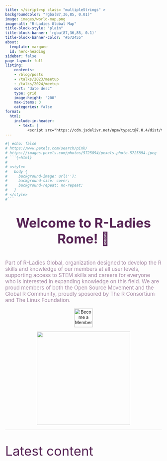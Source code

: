 ```yaml
---
title: </script><p class= "multipleStrings" >
backgroundcolor: "rgba(87,36,85, 0.01)"
image: images/world-map.png
image-alt: "R-Ladies Global Map"
title-block-style: "plain"
title-block-banner: 'rgba(87,36,85, 0.1)'
title-block-banner-color: "#572455"
about:
  template: marquee
  id: hero-heading  
sidebar: false
page-layout: full
listing:
    contents: 
    - /blog/posts
    - /talks/2023/meetup
    - /talks/2024/meetup
    sort: "date desc"
    type: grid
    image-height: "200"
    max-items: 3
    categories: false
format:
  html:
    include-in-header: 
      - text: |
          <script src="https://cdn.jsdelivr.net/npm/typeit@7.0.4/dist/typeit.min.js">      
---
```


```r
#| echo: false
# https://www.pexels.com/search/pink/
# https://images.pexels.com/photos/5725894/pexels-photo-5725894.jpeg
# ```{=html}
# 
# <style>
#   body {
#     background-image: url('');
#     background-size: cover;
#     background-repeat: no-repeat;
#   }
# </style>
#```
```


::: {style="margin-top: 10px; font-size: 3em; color: #572455; font-weight: bold; text-align: center;"}
Welcome to R-Ladies Rome! 🩷
:::

::: {style="font-size: 1.2em; color: #a68ba5;"}
Part of R-Ladies Global, organization designed to develop the R skills and knowledge of our members at all user levels, supporting access to STEM skills and careers for everyone who is interested in expanding knowledge on this field. We are proud members of both the Open Source Movement and the Global R Community, proudly sposored by The R Consortium and The Linux Foundation. 
:::

<center><a href="https://www.meetup.com/rladies-rome/" target="_blank"><img src="images/subscribe.png" alt="Become a Member" height="60"/></a></center>

<center>
::: {#hero-heading}
![](images/rconsortium-removebg.png){width="300px"}
:::
</center>
::: {style="border-bottom: 2px solid #f5f5f5;"}
:::

::: {style="font-size: 3em; color: #572455;"}
Latest content
:::

```{=html}
<style>
  .multipleStrings {
    font-size: 25px; 
  }
</style>

<script>
  new TypeIt(".multipleStrings", {
    strings: [
      "Explore our community dedicated to promoting inclusivity in the R programming world 🌍",
      "Discover events, resources, and projects that empower women in technology 💪",
      "Join us in our mission and enjoy your journey with us! 🚀"
    ],
    breakLines: false,
    loop: true,
    speed: 50
  }).go();
</script>
```

